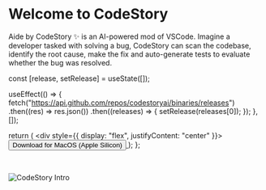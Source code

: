 

# Welcome to CodeStory

Aide by CodeStory ✨ is an AI-powered mod of VSCode. Imagine a developer tasked with solving a bug, CodeStory can scan the codebase, identify the root cause, make the fix and auto-generate tests to evaluate whether the bug was resolved.

  const [release, setRelease] = useState([]);

  useEffect(() => {
    fetch("https://api.github.com/repos/codestoryai/binaries/releases")
      .then((res) => res.json())
      .then((releases) => {
        setRelease(releases[0]);
      });
  }, []);

  return (
    <div style={{ display: "flex", justifyContent: "center" }}>
      <a
        href={release?.assets?.[0]?.browser_download_url}
        target="_blank"
        rel="noopener noreferrer"
      >
        <Button>Download for MacOS (Apple Silicon)</Button>
      </a>
    </div>
  );
};

<br />

<DownloadButton />

![CodeStory Intro](../public/images/aide.png)
